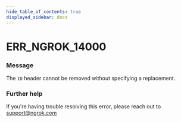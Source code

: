```yaml
---
hide_table_of_contents: true
displayed_sidebar: docs
---
```



# ERR_NGROK_14000

### Message
The `ID` header cannot be removed without specifying a replacement.

<ErrorDetails error='err_ngrok_14000' />


### Further help
If you're having trouble resolving this error, please reach out to [support@ngrok.com](mailto:support@ngrok.com?subject=Help%20with%20ERR_NGROK_14000)

